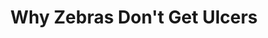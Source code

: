 ---
title: "Why Zebras Don't Get Ulcers"
bookCover: "/assets/book-covers/why-zebras-dont-get-ulcers.jpg"
bookAuthor: "Robert M. Sapolsky"
rating: 7
done: false
tags: []
summary: false
detailedNotes: false
amazonLink: ""
amazonAffiliateLink: ""
---